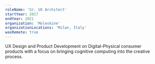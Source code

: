 ```yaml
---
roleName: 'Sr. UX Architect'
startYear: 2017
endYear: 2021
organization: 'Moleskine'
organizationLocations: 'Milan, Italy'
wasRemote: true
---
```

UX Design and Product Development on Digital-Physical consumer products with a focus on bringing cognitive computing into the creative process.